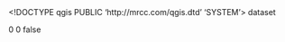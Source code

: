 <!DOCTYPE qgis PUBLIC 'http://mrcc.com/qgis.dtd' 'SYSTEM'>
<qgis version="3.20.2-Odense">
  <identifier></identifier>
  <parentidentifier></parentidentifier>
  <language></language>
  <type>dataset</type>
  <title></title>
  <abstract></abstract>
  <contact>
    <name></name>
    <organization></organization>
    <position></position>
    <voice></voice>
    <fax></fax>
    <email></email>
    <role></role>
  </contact>
  <links/>
  <fees></fees>
  <encoding></encoding>
  <crs>
    <spatialrefsys>
      <wkt></wkt>
      <proj4></proj4>
      <srsid>0</srsid>
      <srid>0</srid>
      <authid></authid>
      <description></description>
      <projectionacronym></projectionacronym>
      <ellipsoidacronym></ellipsoidacronym>
      <geographicflag>false</geographicflag>
    </spatialrefsys>
  </crs>
  <extent>
    <spatial maxy="0" maxz="0" dimensions="2" maxx="0" minz="0" crs="" miny="0" minx="0"/>
    <temporal>
      <period>
        <start></start>
        <end></end>
      </period>
    </temporal>
  </extent>
</qgis>
